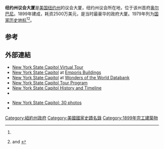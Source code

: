 {{Coord|42.652553|-73.757323|region:US_type:landmark|display=title}}
{{expand|time=2013-06-04T05:46:19+00:00}}
{{Infobox building
| image            = NYSCapitolPanorama.jpg
| image_size       =350px
| image_alt        = 
| caption          =议会大厦
| name             =纽约州议会大厦
| mapframe         = 
| location_town    = [[纽约州|纽约州]][[奥尔巴尼_(纽约州)|奥尔巴尼]]
| location_country = {{USA}}
| architect        = {{ubl
 |托馬斯·富勒 (Thomas Fuller)
 |利奧波德·艾德利茲（Leopold Eidlitz）
 |[[亨利·霍布森·理查森|亨利·霍布森·理查森]]
 |艾薩克·蓋爾·佩里（Isaac Gale Perry）
 }}
| client           = [[纽约州|纽约州]]
| engineer         =
| construction_start_date= 1867年
| completion_date  = 1899年
| date_demolished  =
| cost             = $25 million
| structural_system=
| architectural_style=[[羅曼復興式建築|羅曼復興式建築]]，[[新文藝復興建築|新文藝復興建築]]
| embedded =
{{Infobox NRHP
| embed      = yes
| name       = 纽约州议会大厦
| district_map = 
| nrhp_type  = nhl
| nrhp_type2 = cp | nocat = yes
| partof     = 拉斐特公園歷史區
| partof_refnum= 78001837
| area       =
| built      = 1868年
| designated_nrhp_type=1979年1月29日<ref name="nhlsum">{{cite web| url=https://catalog.archives.gov/id/75315631| title=New York State Capitol| access-date=January 10, 2021| work=National Historic Landmark summary listing| publisher=[[U.S._National_Archives|U.S. National Archives]]| archive-date=2022-02-18| archive-url=https://web.archive.org/web/20220218065503/https://catalog.archives.gov/id/75315631| dead-url=no}}</ref>
| added      = February 18, 1971<ref name="nris">{{NRISref|2007a}}</ref>
| refnum     = 71000519 
}}
}}
'''纽约州议会大厦'''是[[美国|美国]][[纽约州|纽约州]]的议会大厦，纽约州议会所在地，位于该州首府[[奥尔巴尼_(纽约州)|奥尔巴尼]]。1899年建成，耗资2500万美元，是当时最豪华的政府大厦。1979年列为[[国家历史地标|国家历史地标]]<ref name="nhlsum"/><ref name="nrhpinv">{{Cite document| title=National Register of Historic Places Inventory-Nomination: New York State Capitol| url=http://pdfhost.focus.nps.gov/docs/NHLS/Text/71000519.pdf| author=Carolyn Pitts| date=January 1979| publisher=National Park Service| accessdate=2012-08-23| journal=| archive-url=https://web.archive.org/web/20120928193408/http://pdfhost.focus.nps.gov/docs/NHLS/Text/71000519.pdf| archive-date=2012-09-28| dead-url=yes}} and {{PDFlink [http://pdfhost.focus.nps.gov/docs/NHLS/Photos/71000519.pdf New York State Capitol  exterior] undated photo; 289 [[Kibibyte|KiB]]}}<!-- application/pdf, 296882 bytes --></ref>。

==参考==
{{reflist}}


==外部連結==
{{Commons category}}
*[http://assembly.state.ny.us/Tour/ New York State Capitol Virtual Tour] {{Wayback|url=http://assembly.state.ny.us/Tour/ |date=20110816095820 }}
*[http://www.emporis.com/en/wm/bu/?id=130774 New York State Capitol] {{Wayback|url=http://www.emporis.com/en/wm/bu/?id=130774 |date=20070929140731 }} at [[Emporis_Buildings|Emporis Buildings]]
*[https://www.pbs.org/wgbh/buildingbig/wonder/structure/ny_state_capitol.html New York State Capitol] {{WebCite|url=https://www.webcitation.org/6AsijSxE3?url=http://www.pbs.org/wgbh/buildingbig/wonder/structure/ny_state_capitol.html |date=20120923014933 |dateformat=iso }} at [https://www.pbs.org/wgbh/buildingbig/wonder/structure/browse.html Wonders of the World Databank] {{Wayback|url=https://www.pbs.org/wgbh/buildingbig/wonder/structure/browse.html |date=20220123223220 }}
*[https://web.archive.org/web/20120627031122/http://ogs.ny.gov/ESP/CT/Tours/Capitol.asp New York State Capitol Tour Program]
*[http://www.albany.edu/museum/wwwmuseum/statestreet/thecapitol.html New York State Capitol History and Timeline] {{Wayback|url=http://www.albany.edu/museum/wwwmuseum/statestreet/thecapitol.html |date=20201115162534 }}
*{{HABS |survey=NY-404 |id=ny1284 |title=New York State Capitol |photos=2 |cap=1}}
<!-- *[http://www.landmarksociety.org/historicny/chapter4.htm New York State Capitol sample page from a coffee-table book] dead link-->
*[http://www.nearchitecture.com/buildings/ny/new_york_state_capitol.html New York State Capitol: 30 photos] {{WebCite|url=https://www.webcitation.org/6AsikdSPW?url=http://www.nearchitecture.com/buildings/ny/new_york_state_capitol.html |date=20120923014951 |dateformat=iso }}
*{{Structurae |id=20004860 |title=New York State Capitol}}

{{US State Capitols}}
{{New York}}

[[Category:紐約州政府|Category:紐約州政府]]
[[Category:美國國家史蹟名錄|Category:美國國家史蹟名錄]]
[[Category:1899年完工建築物|Category:1899年完工建築物]]